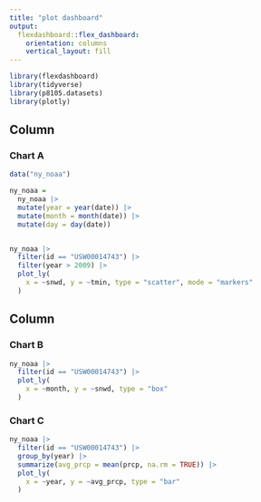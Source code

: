 ```yaml
---
title: "plot dashboard"
output: 
  flexdashboard::flex_dashboard:
    orientation: columns
    vertical_layout: fill
---
```


```r
library(flexdashboard)
library(tidyverse)
library(p8105.datasets)
library(plotly)
```

Column {data-width=650}
-----------------------------------------------------------------------

### Chart A

```r
data("ny_noaa")

ny_noaa = 
  ny_noaa |> 
  mutate(year = year(date)) |> 
  mutate(month = month(date)) |> 
  mutate(day = day(date))


ny_noaa |> 
  filter(id == "USW00014743") |> 
  filter(year > 2009) |> 
  plot_ly(
    x = ~snwd, y = ~tmin, type = "scatter", mode = "markers"
  )
```

Column {data-width=350}
-----------------------------------------------------------------------

### Chart B

```r
ny_noaa |> 
  filter(id == "USW00014743") |> 
  plot_ly(
    x = ~month, y = ~snwd, type = "box"
  )
```

### Chart C

```r
ny_noaa |> 
  filter(id == "USW00014743") |> 
  group_by(year) |> 
  summarize(avg_prcp = mean(prcp, na.rm = TRUE)) |> 
  plot_ly(
    x = ~year, y = ~avg_prcp, type = "bar"
  )
```

